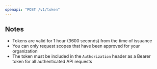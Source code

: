 ```yaml
---
openapi: "POST /v1/token"
---
```


## Notes

- Tokens are valid for 1 hour (3600 seconds) from the time of issuance
- You can only request scopes that have been approved for your organization
- The token must be included in the `Authorization` header as a Bearer token for all authenticated API requests
